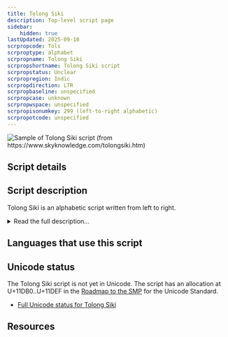 ```yaml
---
title: Tolong Siki
description: Top-level script page
sidebar:
    hidden: true
lastUpdated: 2025-09-10
scrpropcode: Tols
scrproptype: alphabet
scrpropname: Tolong Siki
scrpropshortname: Tolong Siki script
scrpropstatus: Unclear
scrpropregion: Indic
scrpropdirection: LTR
scrpropbaseline: unspecified
scrpropcase: unknown
scrpropwspace: unspecified
scrpropisonumkey: 299 (left-to-right alphabetic)
scrpropotcode: unspecified
---
```



![](../images/tols-sample.png "Sample of Tolong Siki script (from https://www.skyknowledge.com/tolongsiki.htm)")

## Script details

<ScriptDetails />

## Script description

Tolong Siki is an alphabetic script written from left to right.

<details>
<summary>Read the full description...</summary>It was developed in 1999 for writing Kurukh, a Dravidian language spoken primarily in the Indian states of Jharkhand, Bihar, and Chattisgarh; however it is unknown whether or not it is still used for this purpose.
</details>

## Languages that use this script

<WsList script='Tols' wsMax='5' />

## Unicode status

The Tolong Siki script is not yet in Unicode. The script has an allocation at U+11DB0..U+11DEF in the [Roadmap to the SMP](http://www.unicode.org/roadmaps/smp/) for the Unicode Standard.

- [Full Unicode status for Tolong Siki](/scrlang/unicode/tols-unicode)



## Resources

<ScriptResources detailSummary='seemore' />


